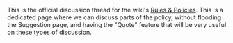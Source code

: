 This is the official discussion thread for the wiki's [[Kancolle_Wiki:Policy|Rules & Policies]]. This is a dedicated page where we can discuss parts of the policy, without flooding the Suggestion page, and having the "Quote" feature that will be very useful on these types of discussion.<ac_metadata title="[Discussion] Rules and Policies" related_topics="Kancolle_Wiki:Policy"> </ac_metadata>